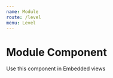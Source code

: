 ```yaml
---
name: Module
route: /level
menu: Level
---
```



# Module Component

Use this component in Embedded views

<Playground>
	<div style={{ width: "100%", height: "650px", overflow: "hidden" }}>
		<LevelModuleComponent
			data={{
				level: 5,
				currentXp: 512,
				totalXp: 10231,
				levelXp: 1100,
				levelUp: false,
				log: LogData,
				rewards: RewardData,
			}}
			avatar={{
				url: "https://storage.googleapis.com/gwen-prod-storage/avatar-packages/default/01.svg",
				colors: { background: "#98ca9d", shirt: "#55ab59" },
			}}
			cooldowns={[
				{ behaviorName: "Paint a Donkey", cooldownInMS: 10000, lastReportedAt: new Date() },
				{ behaviorName: "Trick a Monkey", cooldownInMS: 95000, lastReportedAt: new Date() },
				{ behaviorName: "Eat a Bananna", cooldownInMS: 720000, lastReportedAt: new Date() },
			]}
		/>
	</div>
</Playground>

<Props of={LevelModuleComponent} />
